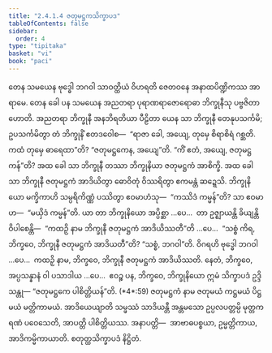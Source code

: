 ```yaml
---
title: "2.4.1.4 ဇတုမဋ္ဌကသိက္ခာပဒ"
tableOfContents: false
sidebar:
  order: 4
type: "tipitaka"
basket: "vi"
book: "paci"
---
```



<DynamicBreadcrumb />

<Division number="806" book="paci" e="ch" v="2" p="342">

<Paragraph number="2592" book="paci">
တေန သမယေန ဗုဒ္ဓေါ ဘဂဝါ သာဝတ္ထိယံ ဝိဟရတိ ဇေတဝနေ အနာထပိဏ္ဍိကဿ အာရာမေ. တေန ခေါ ပန သမယေန အညတရာ ပုရာဏရာဇောရောဓာ ဘိက္ခုနီသု ပဗ္ဗဇိတာ ဟောတိ. အညတရာ ဘိက္ခုနီ အနဘိရတိယာ ပီဠိတာ ယေန သာ ဘိက္ခုနီ တေနုပသင်္ကမိ; ဥပသင်္ကမိတွာ တံ ဘိက္ခုနိံ ဧတဒဝေါစ—  “ရာဇာ ခေါ, အယျေ, တုမှေ စိရာစိရံ ဂစ္ဆတိ. ကထံ တုမှေ ဓာရေထာ”တိ? “ဇတုမဋ္ဌကေန, အယျေ”တိ. “ကိံ ဧတံ, အယျေ, ဇတုမဋ္ဌကန်”တိ? အထ ခေါ သာ ဘိက္ခုနီ တဿာ ဘိက္ခုနိယာ ဇတုမဋ္ဌကံ အာစိက္ခိ. အထ ခေါ သာ ဘိက္ခုနီ ဇတုမဋ္ဌကံ အာဒိယိတွာ ဓောဝိတုံ ဝိဿရိတွာ ဧကမန္တံ ဆဍ္ဍေသိ. ဘိက္ခုနိယော မက္ခိကာဟိ သမ္ပရိကိဏ္ဏံ ပဿိတွာ ဧဝမာဟံသု—  “ကဿိဒံ ကမ္မန်”တိ? သာ ဧဝမာဟ—  “မယှိဒံ ကမ္မန်”တိ.
</Paragraph>

<Paragraph number="2593" book="paci">
ယာ တာ ဘိက္ခုနိယော အပ္ပိစ္ဆာ …ပေ…  တာ ဥဇ္ဈာယန္တိ ခိယျန္တိ ဝိပါစေန္တိ—  “ကထဉှိ နာမ ဘိက္ခုနီ ဇတုမဋ္ဌကံ အာဒိယိဿတီ”တိ …ပေ…  “သစ္စံ ကိရ, ဘိက္ခဝေ, ဘိက္ခုနီ ဇတုမဋ္ဌကံ အာဒိယတီ”တိ? “သစ္စံ, ဘဂဝါ”တိ. ဝိဂရဟိ ဗုဒ္ဓေါ ဘဂဝါ …ပေ…  ကထဉှိ နာမ, ဘိက္ခဝေ, ဘိက္ခုနီ ဇတုမဋ္ဌကံ အာဒိယိဿတိ. နေတံ, ဘိက္ခဝေ, အပ္ပသန္နာနံ ဝါ ပသာဒါယ …ပေ…  ဧဝဉ္စ ပန, ဘိက္ခဝေ, ဘိက္ခုနိယော ဣမံ သိက္ခာပဒံ ဥဒ္ဒိသန္တု—
</Paragraph>

</Division>
<Division number="807" book="paci" e="ch" v="2" p="343">

<Paragraph number="2594" book="paci">
<Emphasis>“ဇတုမဋ္ဌကေ ပါစိတ္တိယန်”</Emphasis>တိ. (*4*:<Emphasis>59</Emphasis>)
</Paragraph>

</Division>
<Division number="808" book="paci" e="ch" v="2" p="343">

<Paragraph number="2595" book="paci">
<Emphasis>ဇတုမဋ္ဌကံ</Emphasis> နာမ ဇတုမယံ ကဋ္ဌမယံ ပိဋ္ဌမယံ မတ္တိကာမယံ.
</Paragraph>

<Paragraph number="2596" book="paci">
<Emphasis>အာဒိယေယျာ</Emphasis>တိ သမ္ဖဿံ သာဒိယန္တီ အန္တမသော ဥပ္ပလပတ္တမ္ပိ မုတ္တကရဏံ ပဝေသေတိ, အာပတ္တိ ပါစိတ္တိယဿ.
</Paragraph>

</Division>
<Division number="809" book="paci" e="ch" v="2" p="343">

<Paragraph number="2597" book="paci">
အနာပတ္တိ—  အာဗာဓပစ္စယာ, ဥမ္မတ္တိကာယ, အာဒိကမ္မိကာယာတိ.

</Paragraph>
</Division>

<Paragraph number="2598" type="center" book="paci">
စတုတ္ထသိက္ခာပဒံ နိဋ္ဌိတံ.
</Paragraph>